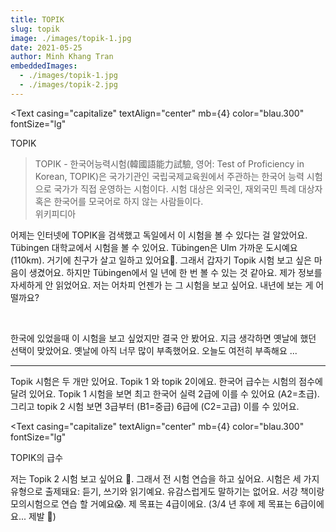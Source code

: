 ```yaml
---
title: TOPIK
slug: topik
image: ./images/topik-1.jpg
date: 2021-05-25
author: Minh Khang Tran
embeddedImages:
  - ./images/topik-1.jpg
  - ./images/topik-2.jpg
---
```




<GatsbyImage
  image={getImage(props.embeddedImages[0])}
  alt="TOPIK"
  className="post-img"
/>
<Text
  casing="capitalize"
  textAlign="center"
  mb={4}
  color="blau.300"
  fontSize="lg"
>
  TOPIK
</Text>

> TOPIK - 한국어능력시험(韓國語能力試驗, 영어: Test of Proficiency in Korean, TOPIK)은 국가기관인 국립국제교육원에서 주관하는 한국어 능력 시험으로 국가가 직접 운영하는 시험이다. 시험 대상은 외국인, 재외국민 특례 대상자 혹은 한국어를 모국어로 하지 않는 사람들이다.<br/> 위키피디아 

어제는 인터넷에 TOPIK을 검색했고 독일에서 이 시험을 볼 수 있다는 걸 알았어요. Tübingen 대학교에서 시험을 볼 수 있어요. Tübingen은 Ulm 가까운 도시예요 (110km). 거기에 친구가 살고 일하고 있어요🤔. 그래서 갑자기 Topik 시험 보고 싶은 마음이 생겼어요. 하지만 Tübingen에서 일 년에 한 번 볼 수 있는 것 같아요. 제가 정보를 자세하게 안 읽었어요. 저는 어차피 언젠가 는 그 시험을 보고 싶어요. 내년에 보는 게 어떨까요?

​

한국에 있었을때 이 시험을 보고 싶었지만 결국 안 봤어요. 지금 생각하면 옛날에 했던 선택이 맞았어요. 옛날에 아직 너무 많이 부족했어요. 오늘도 여전히 부족해요 ...

---

Topik 시험은 두 개만 있어요. Topik 1 와 topik 2이에요. 한국어 급수는 시험의 점수에 달려 있어요. Topik 1 시험을 보면 최고 한국어 실력 2급에 이를 수 있어요 (A2=초급). 그리고 topik 2 시험 보면 3급부터 (B1=중급) 6급에 (C2=고급) 이를 수 있어요. 

<GatsbyImage
  image={getImage(props.embeddedImages[1])}
  alt="TOPIK의 급수"
  className="post-img"
/>
<Text
  casing="capitalize"
  textAlign="center"
  mb={4}
  color="blau.300"
  fontSize="lg"
>
  TOPIK의 급수
</Text>

저는 Topik 2 시험 보고 싶어요 🤔. 그래서 전 시험 연습을 하고 싶어요. 시험은 세 가지 유형으로 출제돼요: 듣기, 쓰기와 읽기예요. 유감스럽게도 말하기는 없어요. 서강 책이랑 모의시험으로 연습 할 거예요😱. 제 목표는 4급이에요. (3/4 년 후에 제 목표는 6급이에요... 제발 🙏)